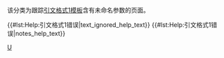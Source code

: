 {{polluted category}}
{{Tracking category}}
{{empty category}}
该分类为跟踪[[Help:引文格式1|引文格式1模板]]含有未命名参数的页面。

{{#lst:Help:引文格式1错误|text_ignored_help_text}}
{{#lst:Help:引文格式1错误|notes_help_text}}
<!-- {{#lst:Help:引文格式1错误|references_help_text}} -->

{{CategoryTOC}}
[[Category:引文格式1错误|U]]
